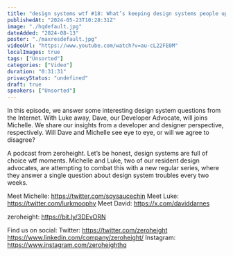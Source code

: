 ```yaml
---
title: "design systems wtf #18: What’s keeping design systems people up at night?"
publishedAt: "2024-05-23T10:28:31Z"
image: "./hqdefault.jpg"
dateAdded: "2024-08-13"
poster: "./maxresdefault.jpg"
videoUrl: "https://www.youtube.com/watch?v=au-cL22FE0M"
localImages: true
tags: ["Unsorted"]
categories: ["Video"]
duration: "0:31:31"
privacyStatus: "undefined"
draft: true
speakers: ["Unsorted"]
---
```

In this episode, we answer some interesting design system questions from the Internet. With Luke away, Dave, our Developer Advocate, will joins Michelle. We share our insights from a developer and designer perspective, respectively. Will Dave and Michelle see eye to eye, or will we agree to disagree? 

A podcast from zeroheight. Let’s be honest, design systems are full of choice wtf moments. Michelle and Luke, two of our resident design advocates, are attempting to combat this with a new regular series, where they answer a single question about design system troubles every two weeks.

Meet Michelle: https://twitter.com/soysaucechin
Meet Luke: https://twitter.com/lurkmoophy
Meet David: https://x.com/daviddarnes

zeroheight: https://bit.ly/3DEvORN

Find us on social:
Twitter: https://twitter.com/zeroheight
https://www.linkedin.com/company/zeroheight/
Instagram: https://www.instagram.com/zeroheighthq
